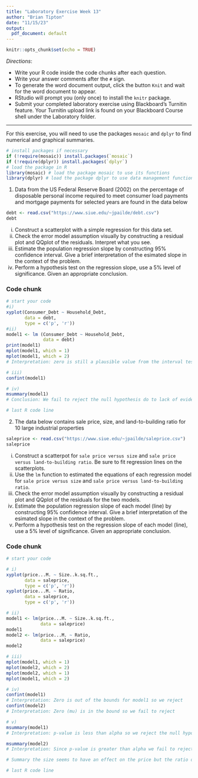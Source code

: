 ```yaml
---
title: "Laboratory Exercise Week 13"
author: "Brian Tipton"
date: "11/15/23"
output:
  pdf_document: default
---
```


```r
knitr::opts_chunk$set(echo = TRUE)
```

*Directions*: 

* Write your R code inside the code chunks after each question.
* Write your answer comments after the `#` sign.
* To generate the word document output, click the button `Knit` and wait for the word document to appear.
* RStudio will prompt you (only once) to install the `knitr` package.
* Submit your completed laboratory exercise using Blackboard's Turnitin feature. Your Turnitin upload link is found on your Blackboard Course shell under the Laboratory folder.

***

For this exercise, you will need to use the packages `mosaic` and `dplyr` to find numerical and graphical summaries.


```r
# install packages if necessary
if (!require(mosaic)) install.packages(`mosaic`)
if (!require(dplyr)) install.packages(`dplyr`)
# load the package in R
library(mosaic) # load the package mosaic to use its functions
library(dplyr) # load the package dplyr to use data management functions
```


1. Data from the US Federal Reserve Board (2002) on the percentage of disposable personal income required to meet consumer load payments and mortgage payments for selected years are found in the data below

```r
debt <- read.csv("https://www.siue.edu/~jpailde/debt.csv")
debt
```

  i) Construct a scatterplot with a simple regression for this data set.      
  ii) Check the error model assumption visually by constructing a residual plot and QQplot of the residuals. Interpret what you see.  
  iii) Estimate the population regression slope by constructing 95\% confidence interval. Give a brief interpretation of the esimated slope in the context of the problem.  
  iv) Perform a hypothesis test on the regression slope, use a 5\% level of significance. Given an appropriate conclusion.



### Code chunk
```r
# start your code
#i)
xyplot(Consumer_Debt ~ Household_Debt,
       data = debt,
       type = c('p', 'r'))
#ii)
model1 <- lm (Consumer_Debt ~ Household_Debt,
              data = debt)
print(model1)
mplot(model1, which = 1)
mplot(model1, which = 2)
# Interpretation: zero is still a plausible value from the interval test test above because zero is within the bounds

# iii)
confint(model1)

# iv)
msummary(model1)
# Conclusion: We fail to reject the null hypothesis do to lack of evidence

# last R code line
```


2. The data below contains sale price, size, and land-to-building ratio for 10 large industrial properties

```r
saleprice <- read.csv("https://www.siue.edu/~jpailde/saleprice.csv")
saleprice
```

  i) Construct a scatterpot for `sale price versus size` and `sale price versus land-to-building ratio`. Be sure to fit regression lines on the scatterplots.    
  ii) Use the `lm` function to estimated the equations of each regression model for `sale price versus size` and `sale price versus land-to-building ratio`.  
  iii) Check the error model assumption visually by constructing a residual plot and QQplot of the residuals for the two models.  
  iv) Estimate the population regression slope of each model (line) by constructing 95\% confidence interval. Give a brief interpretation of the esimated slope in the context of the problem.    
  v) Perform a hypothesis test on the regression slope of each model (line), use a 5\% level of significance. Given an appropriate conclusion.

### Code chunk
```r
# start your code

# i)
xyplot(price...M. ~ Size..k.sq.ft.,
       data = saleprice,
       type = c('p', 'r'))
xyplot(price...M. ~ Ratio,
       data = saleprice,
       type = c('p', 'r'))

# ii)
model1 <- lm(price...M. ~ Size..k.sq.ft.,
             data = saleprice)
model1
model2 <- lm(price...M. ~ Ratio,
             data = saleprice)
model2

# iii)
mplot(model1, which = 1)
mplot(model2, which = 2)
mplot(model2, which = 1)
mplot(model1, which = 2)

# iv)
confint(model1)
# Interpretation: Zero is out of the bounds for model1 so we reject
confint(model2)
# Interpretation: Zero (mu) is in the bound so we fail to reject

# v)
msummary(model1)
# Interpretation: p-value is less than alpha so we reject the null hypothesis

msummary(model2)
# Interpretation: Since p-value is greater than alpha we fail to reject the null hypothesis

# Summary the size seems to have an effect on the price but the ratio does not.

# last R code line
```


